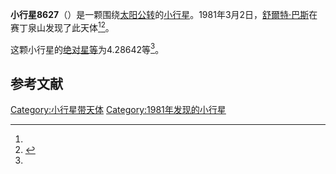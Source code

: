 {{Infobox planet
| bgcolour = #FFFFC0
| name = 8627
| symbol = 
| image = 
| caption = 
| discovery = yes
| discovery_ref = 
| discoverer = [[舒爾特·巴斯|舒爾特·巴斯]]
| discovery_site = [[赛丁泉山|赛丁泉山]] 
| discovered = 1981年3月2日
| designations = yes
| mp_name = 
| named_after = 
| alt_names = 
| mp_category = [[主带小行星|主带小行星]]
| orbit_ref = <ref name="a">[http://ssd.jpl.nasa.gov/sbdb.cgi?sstr=8627 8627] {{Wayback|url=http://ssd.jpl.nasa.gov/sbdb.cgi?sstr=8627 |date=20110609194541 }}，小行星數據庫瀏覽器（JPL Small-Body Database Browser）－[[美国国家航空航天局|美国国家航空航天局]]喷气推进实验室</ref>
| epoch = 2456400.5 (2013年4月18日更新)
| aphelion = {{convert|2.8595853|AU|km|3|abbr=on|lk=out}}
| perihelion = {{convert|2.3361333|AU|km|3|abbr=on}}
| semimajor = {{convert|2.5978593|AU|km|3|abbr=on}}
| eccentricity = 0.1007468
| period = 1529.402768 [[日|日]]<br />4.19[[儒略年|儒略年]]
| avg_speed = 
| inclination = 1.03407
| asc_node = 307.91735
| mean_anomaly = 
| arg_peri = 4.28642
| satellites = 
| physical_characteristics = yes
| dimensions = 
| mass = 
| density = 
| surface_grav = 
| escape_velocity = 
| sidereal_day = 
| axial_tilt = 
| pole_ecliptic_lat = 
| pole_ecliptic_lon = 
| albedo = 
| temperatures= 
| temp_name1 = 
| mean_temp_1 = 
| max_temp_1 = 
| temp_name2 = 
| max_temp_2 = 
| spectral_type = 
| abs_magnitude = 4.28642
}}

'''小行星8627'''（{{lang-en|8627}}）是一颗围绕[[太阳|太阳]][[公转|公转]]的[[小行星|小行星]]。1981年3月2日，[[舒爾特·巴斯|舒爾特·巴斯]]在赛丁泉山发现了此天体<ref name="a" /><ref>{{cite news|title=小行星列表|url=http://cfa-www.harvard.edu/iau/lists/NumberedMPs.txt|accessdate=2013-07-08|newspaper=哈佛大学|archive-date=2008-05-17|archive-url=https://web.archive.org/web/20080517010638/http://cfa-www.harvard.edu/iau/lists/NumberedMPs.txt|dead-url=no}}</ref>。

这颗小行星的[[绝对星等|绝对星等]]为4.28642等<ref name="a" />。

==参考文献==
{{reflist}}
{{Minor Planet Number|[[小行星8626|小行星8626]]|[[小行星8628|小行星8628]]}}

{{小天体}}

[[Category:小行星带天体|Category:小行星带天体]]
[[Category:1981年发现的小行星|Category:1981年发现的小行星]]

{{asteroid-stub}}